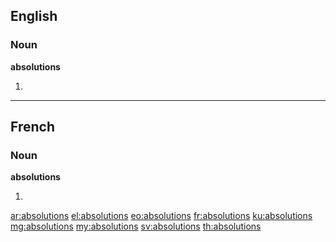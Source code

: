 ==English==

===Noun===
'''absolutions'''

# {{plural of|absolution}}

----

==French==

===Noun===
'''absolutions''' {{f|p}}

# {{plural of|absolution|lang=fr}}

[[ar:absolutions]]
[[el:absolutions]]
[[eo:absolutions]]
[[fr:absolutions]]
[[ku:absolutions]]
[[mg:absolutions]]
[[my:absolutions]]
[[sv:absolutions]]
[[th:absolutions]]